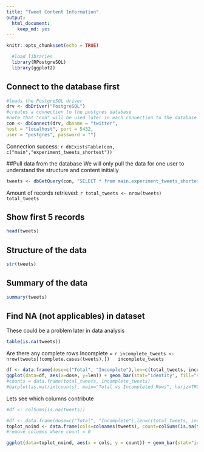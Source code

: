 ```yaml
---
title: "Tweet Content Information"
output: 
  html_document: 
    keep_md: yes
---
```


```r
knitr::opts_chunk$set(echo = TRUE)
```

```r
  #load libraries
  library(RPostgreSQL)
  library(ggplot2)
```

## Connect to the database first
```r
#loads the PostgreSQL driver
drv <- dbDriver("PostgreSQL")
#creates a connection to the postgres database
#note that "con" will be used later in each connection to the database
con <- dbConnect(drv, dbname = "twitter",
host = "localhost", port = 5432,
user = "postgres", password = "")

```

Connection success: `r dbExistsTable(con, c("main","experiment_tweets_shortest"))`

##Pull data from the database
We will only pull the data for one user to understand the structure and content initially

```r
tweets <- dbGetQuery(con, "SELECT * from main.experiment_tweets_shortest where \"USERNAME\" = 'Londs_'")
```

Amount of records retrieved: `r total_tweets <- nrow(tweets)
  total_tweets`

## Show first 5 records
```r
head(tweets)
```

## Structure of the data

```r
str(tweets)
```

## Summary of the data

```r
summary(tweets)
```

## Find NA (not applicables) in dataset 
These could be a problem later in data analysis
```r
table(is.na(tweets))
```

Are there any complete rows
Incomplete = `r incomplete_tweets <- nrow(tweets[!complete.cases(tweets),])
  incomplete_tweets`

```r
df <- data.frame(dose=c("Total", "Incomplete"),len=c(total_tweets, incomplete_tweets))
ggplot(data=df, aes(x=dose, y=len)) + geom_bar(stat="identity", fill="steelblue") + theme_minimal() + coord_flip() + theme(axis.title=element_blank())
#counts = data.frame(total_tweets, incomplete_tweets)
#barplot(as.matrix(counts), main="Total vs Incompleted Rows", horiz=TRUE, names.arg=c("Total", "Incomplete"), row=c("darkblue","red"))
```

Lets see which columns contribute
```r
#df <- colSums(is.na(tweets))

#df <- data.frame(dose=c("Total", "Incomplete"),len=c(total_tweets, incomplete_tweets))
toplot_noind <- data.frame(cols=colnames(tweets), count=colSums(is.na(tweets)))
#remove columns where count = 0

ggplot(data=toplot_noind, aes(x = cols, y = count)) + geom_bar(stat="identity", fill="steelblue") + theme_minimal() + theme(axis.title=element_blank())+theme(axis.text.x = element_text(angle = 90, hjust = 1))
```
